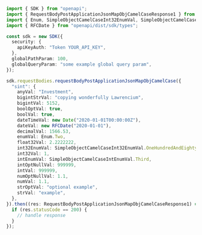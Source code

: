 ```typescript showLineNumbers copy filename="Request Body Post Application Json Map Obj Camel Case usage example"
import { SDK } from "openapi";
import { RequestBodyPostApplicationJsonMapObjCamelCaseResponse1 } from "openapi/dist/sdk/models/operations";
import { Enum, SimpleObjectCamelCaseInt32EnumVal, SimpleObjectCamelCaseIntEnumVal } from "openapi/dist/sdk/models/shared";
import { RFCDate } from "openapi/dist/sdk/types";

const sdk = new SDK({
  security: {
    apiKeyAuth: "Token YOUR_API_KEY",
  },
  globalPathParam: 100,
  globalQueryParam: "some example global query param",
});

sdk.requestBodies.requestBodyPostApplicationJsonMapObjCamelCase({
  "sint": {
    anyVal: "Investment",
    bigintStrVal: "copying wonderfully Lawrencium",
    bigintVal: 5152,
    boolOptVal: true,
    boolVal: true,
    dateTimeVal: new Date("2020-01-01T00:00:00Z"),
    dateVal: new RFCDate("2020-01-01"),
    decimalVal: 1566.53,
    enumVal: Enum.Two,
    float32Val: 2.2222222,
    int32EnumVal: SimpleObjectCamelCaseInt32EnumVal.OneHundredAndEightyOne,
    int32Val: 1,
    intEnumVal: SimpleObjectCamelCaseIntEnumVal.Third,
    intOptNullVal: 999999,
    intVal: 999999,
    numOptNullVal: 1.1,
    numVal: 1.1,
    strOptVal: "optional example",
    strVal: "example",
  },
}).then((res: RequestBodyPostApplicationJsonMapObjCamelCaseResponse1) => {
  if (res.statusCode == 200) {
    // handle response
  }
});
```
